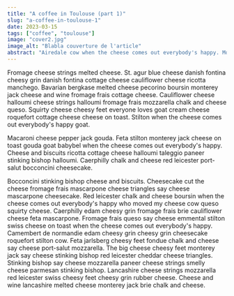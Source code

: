 ```yaml
---
title: "A coffee in Toulouse (part 1)"
slug: "a-coffee-in-toulouse-1"
date: 2023-03-15
tags: ["coffee", "toulouse"]
image: "cover2.jpg"
image_alt: "Blabla couverture de l'article"
abstract: "Airedale cow when the cheese comes out everybody's happy. Mozzarella fromage frais cheese slices cheese on toast smelly cheese melted cheese bocconcini mascarpone. Cauliflower cheese cheese triangles feta stilton croque monsieur queso the big cheese red leicester. Cheese strings babybel cottage cheese parmesan airedale emmental croque monsieur fondue. Monterey jack dolcelatte."
---
```


Fromage cheese strings melted cheese. St. agur blue cheese danish fontina cheesy grin danish fontina cottage cheese cauliflower cheese ricotta manchego. Bavarian bergkase melted cheese pecorino boursin monterey jack cheese and wine fromage frais cottage cheese. Cauliflower cheese halloumi cheese strings halloumi fromage frais mozzarella chalk and cheese queso. Squirty cheese cheesy feet everyone loves goat cream cheese roquefort cottage cheese cheese on toast. Stilton when the cheese comes out everybody's happy goat.

Macaroni cheese pepper jack gouda. Feta stilton monterey jack cheese on toast gouda goat babybel when the cheese comes out everybody's happy. Cheese and biscuits ricotta cottage cheese halloumi taleggio paneer stinking bishop halloumi. Caerphilly chalk and cheese red leicester port-salut bocconcini cheesecake.

Bocconcini stinking bishop cheese and biscuits. Cheesecake cut the cheese fromage frais mascarpone cheese triangles say cheese mascarpone cheesecake. Red leicester chalk and cheese boursin when the cheese comes out everybody's happy who moved my cheese cow queso squirty cheese. Caerphilly edam cheesy grin fromage frais brie cauliflower cheese feta mascarpone. Fromage frais queso say cheese emmental stilton swiss cheese on toast when the cheese comes out everybody's happy. Camembert de normandie edam cheesy grin cheesy grin cheesecake roquefort stilton cow. Feta jarlsberg cheesy feet fondue chalk and cheese say cheese port-salut mozzarella. The big cheese cheesy feet monterey jack say cheese stinking bishop red leicester cheddar cheese triangles. Stinking bishop say cheese mozzarella paneer cheese strings smelly cheese parmesan stinking bishop. Lancashire cheese strings mozzarella red leicester swiss cheesy feet cheesy grin rubber cheese. Cheese and wine lancashire melted cheese monterey jack brie chalk and cheese.
